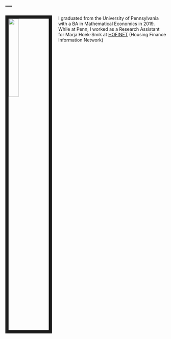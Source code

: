 ---
---

<link rel="stylesheet" href="styles.css" type="text/css">

<img src="WilliamLeeProfile.jpg" style="width:25%; border:10px solid; margin-right: 20px" align="left">



I graduated from the University of Pennsylvania with a BA in Mathematical Economics in 2019. While at Penn, I worked as a Research Assistant for Marja Hoek-Smik at [HOFINET](http://hofinet.org) (Housing Finance Information Network)


